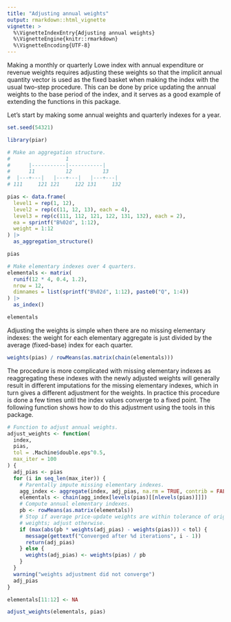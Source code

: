 ```yaml
---
title: "Adjusting annual weights"
output: rmarkdown::html_vignette
vignette: >
  %\VignetteIndexEntry{Adjusting annual weights}
  %\VignetteEngine{knitr::rmarkdown}
  %\VignetteEncoding{UTF-8}
---
```


Making a monthly or quarterly Lowe index with annual expenditure or revenue
weights requires adjusting these weights so that the implicit annual quantity vector
is used as the fixed basket when making the index with the usual two-step procedure. This
can be done by price updating the annual weights to the base period of the index,
and it serves as a good example of extending the functions in this package.

Let's start by making some annual weights and quarterly indexes for a year.

```r
set.seed(54321)

library(piar)

# Make an aggregation structure.
#                  1
#      |-----------|-----------|
#      11          12          13
#  |---+---|   |---+---|   |---+---|
# 111     121 121     122 131     132

pias <- data.frame(
  level1 = rep(1, 12),
  level2 = rep(c(11, 12, 13), each = 4),
  level3 = rep(c(111, 112, 121, 122, 131, 132), each = 2),
  ea = sprintf("B%02d", 1:12),
  weight = 1:12
) |>
  as_aggregation_structure()

pias

# Make elementary indexes over 4 quarters.
elementals <- matrix(
  runif(12 * 4, 0.4, 1.2),
  nrow = 12,
  dimnames = list(sprintf("B%02d", 1:12), paste0("Q", 1:4))
) |>
  as_index()

elementals
```

Adjusting the weights is simple when there are no missing elementary indexes: the weight
for each elementary aggregate is just divided by the average (fixed-base) index
for each quarter.

```r
weights(pias) / rowMeans(as.matrix(chain(elementals)))
```

The procedure is more complicated with missing elementary indexes
as reaggregating these indexes with the newly adjusted weights will generally result
in different imputations for the missing elementary indexes, which in turn gives a
different adjustment for the weights. In practice this procedure is done a few times
until the index values converge to a fixed point. The following function shows how
to do this adjustment using the tools in this package.

```r
# Function to adjust annual weights.
adjust_weights <- function(
  index,
  pias,
  tol = .Machine$double.eps^0.5,
  max_iter = 100
) {
  adj_pias <- pias
  for (i in seq_len(max_iter)) {
    # Parentally impute missing elementary indexes.
    agg_index <- aggregate(index, adj_pias, na.rm = TRUE, contrib = FALSE)
    elementals <- chain(agg_index[levels(pias)[[nlevels(pias)]]])
    # Compute annual elementary indexes.
    pb <- rowMeans(as.matrix(elementals))
    # Stop if average price-update weights are within tolerance of original
    # weights; adjust otherwise.
    if (max(abs(pb * weights(adj_pias) - weights(pias))) < tol) {
      message(gettextf("Converged after %d iterations", i - 1))
      return(adj_pias)
    } else {
      weights(adj_pias) <- weights(pias) / pb
    }
  }
  warning("weights adjustment did not converge")
  adj_pias
}
```

```r
elementals[11:12] <- NA

adjust_weights(elementals, pias)
```
